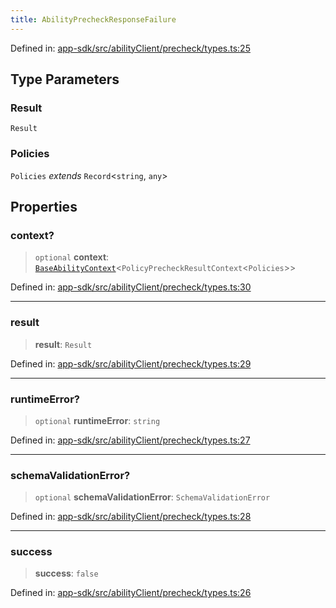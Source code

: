 ```yaml
---
title: AbilityPrecheckResponseFailure
---
```


Defined in: [app-sdk/src/abilityClient/precheck/types.ts:25](https://github.com/LIT-Protocol/Vincent/blob/59bbcc58961d006596c8c80671cc1200f69f2946/packages/libs/app-sdk/src/abilityClient/precheck/types.ts#L25)

## Type Parameters

### Result

`Result`

### Policies

`Policies` *extends* `Record`\<`string`, `any`\>

## Properties

### context?

> `optional` **context**: [`BaseAbilityContext`](./BaseAbilityContext)\<`PolicyPrecheckResultContext`\<`Policies`\>\>

Defined in: [app-sdk/src/abilityClient/precheck/types.ts:30](https://github.com/LIT-Protocol/Vincent/blob/59bbcc58961d006596c8c80671cc1200f69f2946/packages/libs/app-sdk/src/abilityClient/precheck/types.ts#L30)

***

### result

> **result**: `Result`

Defined in: [app-sdk/src/abilityClient/precheck/types.ts:29](https://github.com/LIT-Protocol/Vincent/blob/59bbcc58961d006596c8c80671cc1200f69f2946/packages/libs/app-sdk/src/abilityClient/precheck/types.ts#L29)

***

### runtimeError?

> `optional` **runtimeError**: `string`

Defined in: [app-sdk/src/abilityClient/precheck/types.ts:27](https://github.com/LIT-Protocol/Vincent/blob/59bbcc58961d006596c8c80671cc1200f69f2946/packages/libs/app-sdk/src/abilityClient/precheck/types.ts#L27)

***

### schemaValidationError?

> `optional` **schemaValidationError**: `SchemaValidationError`

Defined in: [app-sdk/src/abilityClient/precheck/types.ts:28](https://github.com/LIT-Protocol/Vincent/blob/59bbcc58961d006596c8c80671cc1200f69f2946/packages/libs/app-sdk/src/abilityClient/precheck/types.ts#L28)

***

### success

> **success**: `false`

Defined in: [app-sdk/src/abilityClient/precheck/types.ts:26](https://github.com/LIT-Protocol/Vincent/blob/59bbcc58961d006596c8c80671cc1200f69f2946/packages/libs/app-sdk/src/abilityClient/precheck/types.ts#L26)
